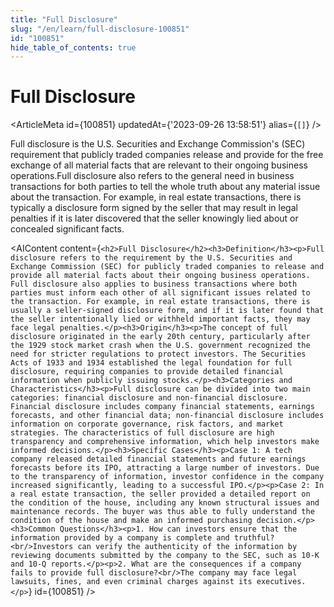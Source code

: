 ```yaml
---
title: "Full Disclosure"
slug: "/en/learn/full-disclosure-100851"
id: "100851"
hide_table_of_contents: true
---
```



# Full Disclosure

<ArticleMeta id={100851} updatedAt={'2023-09-26 13:58:51'} alias={`[]`} />
<div className='border-solid border-b border-t-0 my-4 border-[var(--ifm-color-gray-300)]' />

Full disclosure is the U.S. Securities and Exchange Commission's (SEC) requirement that publicly traded companies release and provide for the free exchange of all material facts that are relevant to their ongoing business operations.Full disclosure also refers to the general need in business transactions for both parties to tell the whole truth about any material issue about the transaction. For example, in real estate transactions, there is typically a disclosure form signed by the seller that may result in legal penalties if it is later discovered that the seller knowingly lied about or concealed significant facts.

<AIContent content={`<h2>Full Disclosure</h2><h3>Definition</h3><p>Full disclosure refers to the requirement by the U.S. Securities and Exchange Commission (SEC) for publicly traded companies to release and provide all material facts about their ongoing business operations. Full disclosure also applies to business transactions where both parties must inform each other of all significant issues related to the transaction. For example, in real estate transactions, there is usually a seller-signed disclosure form, and if it is later found that the seller intentionally lied or withheld important facts, they may face legal penalties.</p><h3>Origin</h3><p>The concept of full disclosure originated in the early 20th century, particularly after the 1929 stock market crash when the U.S. government recognized the need for stricter regulations to protect investors. The Securities Acts of 1933 and 1934 established the legal foundation for full disclosure, requiring companies to provide detailed financial information when publicly issuing stocks.</p><h3>Categories and Characteristics</h3><p>Full disclosure can be divided into two main categories: financial disclosure and non-financial disclosure. Financial disclosure includes company financial statements, earnings forecasts, and other financial data; non-financial disclosure includes information on corporate governance, risk factors, and market strategies. The characteristics of full disclosure are high transparency and comprehensive information, which help investors make informed decisions.</p><h3>Specific Cases</h3><p>Case 1: A tech company released detailed financial statements and future earnings forecasts before its IPO, attracting a large number of investors. Due to the transparency of information, investor confidence in the company increased significantly, leading to a successful IPO.</p><p>Case 2: In a real estate transaction, the seller provided a detailed report on the condition of the house, including any known structural issues and maintenance records. The buyer was thus able to fully understand the condition of the house and make an informed purchasing decision.</p><h3>Common Questions</h3><p>1. How can investors ensure that the information provided by a company is complete and truthful?<br/>Investors can verify the authenticity of the information by reviewing documents submitted by the company to the SEC, such as 10-K and 10-Q reports.</p><p>2. What are the consequences if a company fails to provide full disclosure?<br/>The company may face legal lawsuits, fines, and even criminal charges against its executives.</p>`} id={100851} />
